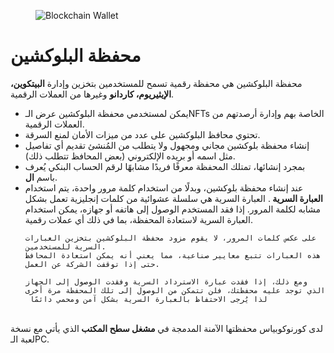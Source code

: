 <figure className="img-center">
  <img src="/images/wallet-header-ar.png" alt="Blockchain Wallet" />
</figure>


# محفظة البلوكشين  

محفظة البلوكشين هي محفظة رقمية تسمح للمستخدمين بتخزين وإدارة **البيتكوين، الإيثيريوم، كاردانو** وغيرها من العملات الرقمية.  

<ul className="styled-list">
  <li>يمكن لمستخدمي محفظة البلوكشين عرض الـNFTs الخاصة بهم وإدارة أرصدتهم من العملات الرقمية.</li>
  <li>تحتوي محافظ البلوكشين على عدد من ميزات الأمان لمنع السرقة.</li>
  <li>إنشاء محفظة بلوكشين مجاني ومجهول ولا يتطلب من المُنشئ تقديم أي تفاصيل مثل اسمه أو بريده الإلكتروني (بعض المحافظ تتطلب ذلك).</li>
  <li>بمجرد إنشائها، تمتلك المحفظة معرفًا فريدًا مشابهًا لرقم الحساب البنكي يُعرف باسم <b>ال</b>.</li>
  <li>
    عند إنشاء محفظة بلوكشين، وبدلًا من استخدام كلمة مرور واحدة، يتم استخدام <b>العبارة السرية </b>.  
    العبارة السرية هي سلسلة عشوائية من كلمات إنجليزية تعمل بشكل مشابه لكلمة المرور.  
    إذا فقد المستخدم الوصول إلى هاتفه أو جهازه، يمكن استخدام العبارة السرية لاستعادة المحفظة، بما في ذلك أي عملات رقمية.  

    على عكس كلمات المرور، لا يقوم مزود محفظة البلوكشين بتخزين العبارات السرية للمستخدمين.  
    هذه العبارات تتبع معايير صناعية، مما يعني أنه يمكن استعادة المحافظ حتى إذا توقفت الشركة عن العمل.  

    ومع ذلك، إذا فقدت عبارة الاسترداد السرية وفقدت الوصول إلى الجهاز الذي توجد عليه محفظتك، فلن تتمكن من الوصول إلى تلك المحفظة مرة أخرى 
     لذا يُرجى الاحتفاظ بالعبارة السرية بشكل آمن ومحمي دائمًا
  </li>
</ul>  

</br>

<div className="note-box info">
  لدى كورنوكوبياس محفظتها الآمنة المدمجة في <b>مشغل سطح المكتب </b> الذي يأتي مع نسخة لعبة الـPC.
</div>
